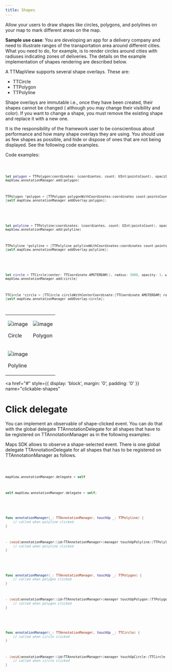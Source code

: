 ```yaml
---
title: Shapes
---
```


Allow your users to draw shapes like circles, polygons, and polylines on your map to mark different
areas on the map.

**Sample use case**: You are developing an app for a delivery company and need to illustrate ranges
of the transportation area around different cities. What you need to do, for example, is to render
circles around cities with radiuses indicating zones of deliveries. The details on the example
implementation of shapes rendering are described below.

A TTMapView supports several shape overlays. These are:

- TTCircle
- TTPolygon
- TTPolyline

Shape overlays are immutable i.e., once they have been created, their shapes cannot be changed (
although you may change their visibility and color). If you want to change a shape, you must remove
the existing shape and replace it with a new one.

It is the responsibility of the framework user to be conscientious about performance and how many
shape overlays they are using. You should use as few shapes as possible, and hide or dispose of ones
that are not being displayed. See the following code examples.

Code examples:

<Code>

```swift
let polygon = TTPolygon(coordinates: &coordiantes, count: UInt(pointsCount), opacity: 1, color: color, colorOutline: color)
mapView.annotationManager.add(polygon)
```

```objectivec
TTPolygon *polygon = [TTPolygon polygonWithCoordinates:coordinates count:pointsCount opacity:1 color:color colorOutline:color]
[self.mapView.annotationManager addOverlay:polygon];
```

</Code>
<Code>

```swift
let polyline = TTPolyline(coordinates: &coordiantes, count: UInt(pointsCount), opacity: 1, width: 8, color: color)
mapView.annotationManager.add(polyline)
```

```objectivec
TTPolyline *polyline = [TTPolyline polylineWithCoordinates:coordinates count:pointsCount opacity:1 width:8 color:color];
[self.mapView.annotationManager addOverlay:polyline];
```

</Code>
<Code>

```swift
let circle = TTCircle(center: TTCoordinate.AMSTERDAM(), radius: 5000, opacity: 1, width: 10, color: color, fill: true, colorOutlet: color)
mapView.annotationManager.add(circle)
```

```objectivec
TTCircle *circle = [TTCircle circleWithCenterCoordinate:[TTCoordinate AMSTERDAM] radius:5000 opacity:1 width:10 color:color fill:YES colorOutlet:color];
[self.mapView.annotationManager addOverlay:circle];
```

</Code>

<table>
  <tbody>
    <tr>
      <td>
        <ContentWrapper maxWidth="350px" objectFit="contain">
          <p>
            <img src="../images/shape_circle.png" alt="image" />
          </p>
        </ContentWrapper>
        <p>Circle</p>
      </td>
      <td>
        <ContentWrapper maxWidth="350px" objectFit="contain">
          <p>
            <img src="../images/shape_polygon.png" alt="image" />
          </p>
        </ContentWrapper>
        <p>Polygon</p>
      </td>
    </tr>
    <tr>
      <td>
        <ContentWrapper maxWidth="350px" objectFit="contain">
          <p>
            <img src="../images/shape_polyline.png" alt="image" />
          </p>
        </ContentWrapper>
        <p>Polyline</p>
      </td>
      <td></td>
    </tr>
  </tbody>
</table>

<a
  href="#"
  style={{ display: 'block', margin: '0', padding: '0' }}
  name="clickable-shapes"
></a>

# Click delegate

You can implement an observable of shape-clicked event. You can do that with the global delegate
TTAnnotationDelegate for all shapes that have to be registered on TTAnnotationManager as in the
following examples:

Maps SDK allows to observe a shape-selected event. There is one global delegate TTAnnotationDelegate
for all shapes that has to be registered on TTAnnotationManager as follows.

<Code>

```swift
mapView.annotationManager.delegate = self
```

```objectivec
self.mapView.annotationManager.delegate = self;
```

</Code>
<Code>

```swift
func annotationManager(_: TTAnnotationManager, touchUp _: TTPolyline) {
    // called when polyline clicked
}
```

```objectivec
- (void)annotationManager:(id<TTAnnotationManager>)manager touchUpPolyline:(TTPolyline *)polyline {
    // called when polyline clicked
}
```

</Code>
<Code>

```swift
func annotationManager(_: TTAnnotationManager, touchUp _: TTPolygon) {
    // called when polygon clicked
}
```

```objectivec
- (void)annotationManager:(id<TTAnnotationManager>)manager touchUpPolygon:(TTPolygon *)polygon {
    // called when polygon clicked
}
```

</Code>
<Code>

```swift
func annotationManager(_: TTAnnotationManager, touchUp _: TTCircle) {
    // called when circle clicked
}
```

```objectivec
- (void)annotationManager:(id<TTAnnotationManager>)manager touchUpCircle:(TTCircle *)circle {
    // called when circle clicked
}
```

</Code>